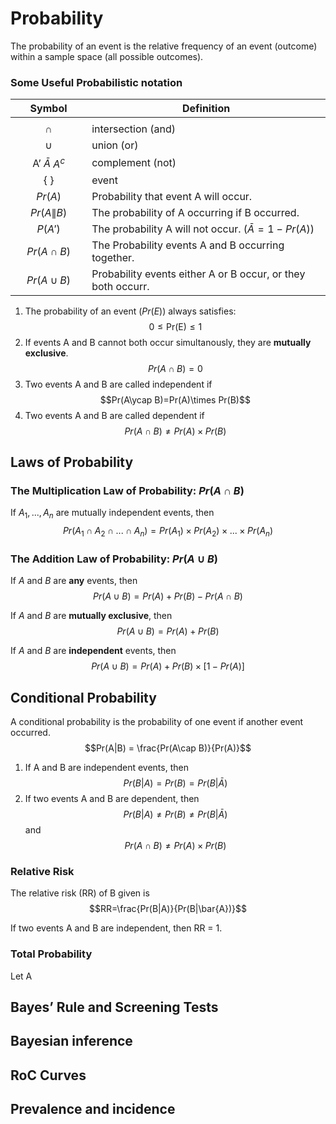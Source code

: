 # Probability

The probability of an event is the relative frequency of an event (outcome) within a sample space (all possible outcomes). 

### Some Useful Probabilistic notation 

|       Symbol       | Definition                                                    |
|:------------------:|---------------------------------------------------------------|
|          |         | given                                                         |
|       $\cap$       | intersection (and)                                            |
|       $\cup$       | union (or)                                                    |
| A'  $\bar{A}$ $A^c$ |  complement (not)                                             |
|         { }        | event                                                         |
|       $Pr(A)$      | Probability that event A will occur.                          |
|     $Pr(A\|B)$     | The probability of A occurring if B occurred.                 |
|       $P(A')$      | The probability A will not occur. ($\bar{A}=1-Pr(A)$)         |
|    $Pr(A\cap B)$   | The Probability events A and B occurring together.            |
|    $Pr(A\cup B)$   | Probability events either A or B occur, or they both occurr.  |

1. The probability of an event ($Pr(E)$) always satisfies: $$0 \leq \text{Pr(E)} \leq 1$$
2. If events A and B cannot both occur  simultanously, they are __mutually exclusive__.  $$Pr(A\cap B)=0$$
3. Two events A and B are called independent if $$Pr(A\ycap B)=Pr(A)\times Pr(B)$$
4. Two events A and B are called dependent if $$Pr(A\cap B)\ne Pr(A)\times Pr(B)$$

## Laws of Probability


### The Multiplication Law of Probability: $Pr(A\cap B)$ 

If $A_1,...,A_n$ are mutually independent events, then $$Pr(A_1 \cap A_2 \cap ... \cap A_n) = Pr(A_1)\times Pr(A_2)\times ...\times Pr(A_n)$$


### The Addition Law of Probability: $Pr(A\cup B)$

If $A\text{ and }B$ are __any__ events, then $$Pr(A \cup B) = Pr(A)+ Pr(B)- Pr(A\cap B)$$

If $A\text{ and }B$ are __mutually exclusive__, then $$Pr(A \cup B) = Pr(A)+ Pr(B)$$

If $A\text{ and }B$ are __independent__ events, then $$Pr(A \cup B) = Pr(A)+ Pr(B)\times[1-Pr(A)]$$

## Conditional Probability 

A conditional probability is the probability of one event if another event occurred.
$$Pr(A|B) = \frac{Pr(A\cap B)}{Pr(A)}$$

1.  If A and B are independent events, then $$Pr(B|A) = Pr(B) = Pr(B|\bar{A})$$
2.  If two events A and B are dependent, then $$Pr(B|A)\ne Pr(B) \ne Pr(B|\bar{A})$$ and $$Pr(A\cap B) \ne Pr(A)\times Pr(B)$$

### Relative Risk

The relative risk (RR) of B given is $$RR=\frac{Pr(B|A)}{Pr(B|\bar{A})}$$

If two events A and B are independent, then RR = 1. 

### Total Probability

Let A

## Bayes’ Rule and Screening Tests 

## Bayesian inference 

## RoC Curves 

## Prevalence and incidence 